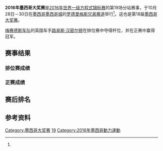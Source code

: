 {{noteTA
|G1=F1
}}
{{Infobox Grand Prix race report
| Type = F1
| Country = 墨西哥
| Grand Prix = 墨西哥
| Details ref = 
| Fulldate = {{Start date|30 October 2016|df=y}}
| Date = 10月28日－30日
| Year = 2016
| Race_No = 19
| Season_No = 21
| Official name = 2016年一级方程式墨西哥大奖赛<ref name="formal">{{cite web|url=https://www.formula1.com/en/championship/races/2016/Mexico.html|title=Mexico|work=formula1.com|accessdate=3 October 2016|archive-date=2016-11-14|archive-url=https://web.archive.org/web/20161114225027/http://www.formula1.com/en/championship/races/2016/Mexico.html|dead-url=no}}</ref>
| Image = Autódromo Hermanos Rodríguez 2015.svg
| Image_Link = Autódromo Hermanos Rodríguez 2015.svg
| image-size = 250px
| Location       = [[墨西哥|墨西哥]][[墨西哥城|墨西哥城]]<br/>[[罗德里格斯兄弟赛道|罗德里格斯兄弟赛道]]
| Course         = 永久性赛道
| Course_km      = 4.304
| Course_mi      = 2.674
| Distance_laps  = 71
| Distance_km    = 305.541
| Distance_mi    = 191.939
| Weather = 
| Pole_Driver = [[路易斯·汉密尔顿|路易斯·汉密尔顿]]
| Pole_Team =  [[梅赛德斯车队|梅赛德斯]]
| Pole_Time = 1:18.704
| Pole_Country = GBR
| Fast_Driver = [[丹尼尔·里奇亚多|丹尼尔·里奇亚多]]
| Fast_Team = [[红牛车队|红牛]]
| Fast_Time = 1:21.134
| Fast_Lap = 53
| Fast_Country = AUS
| First_Driver = [[路易斯·汉密尔顿|路易斯·汉密尔顿]]
| First_Team = [[梅赛德斯车队|梅赛德斯]]
| First_Country = GBR
| Second_Driver = [[尼克·罗斯伯格|尼克·罗斯伯格]]
| Second_Team = [[梅赛德斯车队|梅赛德斯]]
| Second_Country = GER
| Third_Driver = [[丹尼尔·里奇亚多|丹尼尔·里奇亚多]]
| Third_Team = [[红牛车队|红牛]]
| Third_Country = AUS
}}

'''2016年墨西哥大奖赛'''是[[2016年世界一级方程式锦标赛|2016年世界一级方程式锦标赛]]的第19场分站赛事，于10月28日－30日在[[墨西哥|墨西哥]][[墨西哥城|墨西哥城]]的[[罗德里格斯兄弟赛道|罗德里格斯兄弟赛道]]举行<ref name="formal"/>。这也是第18届[[墨西哥大奖赛|墨西哥大奖赛]]。

[[梅赛德斯车队|梅赛德斯车队]]的英国车手[[路易斯·汉密尔顿|路易斯·汉密尔顿]]在排位赛中夺得杆位，并在正赛中赢得冠军。

==赛事结果==
=== 排位赛成绩 ===

=== 正赛成绩 ===

==赛后排名==


== 参考资料 ==
{{reflist}}

{{F1 race report |
 Previous_race_in_season = [[2016年美国大奖赛|2016年美国大奖赛]] |
 Year_of_race = 2016 |
 Next_race_in_season = [[2016年巴西大奖赛|2016年巴西大奖赛]] |
 Previous_year's_race = [[2015年墨西哥大奖赛|2015年墨西哥大奖赛]] |
 Name_of_race = [[墨西哥大奖赛|墨西哥大奖赛]] |
 Next_year's_race = [[2017年墨西哥大奖赛|2017年墨西哥大奖赛]] 
}}
{{F1GP 10-19}}

[[Category:墨西哥大奖赛|Category:墨西哥大奖赛]]
[[Category:2016年一级方程式赛果|19]]
[[Category:2016年墨西哥動力運動|Category:2016年墨西哥動力運動]]